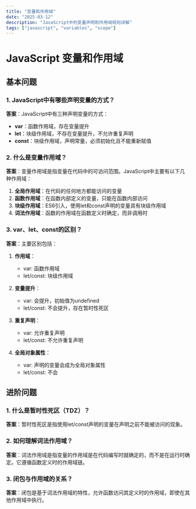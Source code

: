 ```yaml
---
title: "变量和作用域"
date: "2025-03-12"
description: "JavaScript中的变量声明和作用域规则详解"
tags: ["javascript", "variables", "scope"]
---
```


# JavaScript 变量和作用域

## 基本问题

### 1. JavaScript中有哪些声明变量的方式？

**答案**：JavaScript中有三种声明变量的方式：

- **var**：函数作用域，存在变量提升
- **let**：块级作用域，不存在变量提升，不允许重复声明
- **const**：块级作用域，声明常量，必须初始化且不能重新赋值

### 2. 什么是变量作用域？

**答案**：变量作用域是指变量在代码中的可访问范围。JavaScript中主要有以下几种作用域：

1. **全局作用域**：在代码的任何地方都能访问的变量
2. **函数作用域**：在函数内部定义的变量，只能在函数内部访问
3. **块级作用域**：ES6引入，使用let和const声明的变量具有块级作用域
4. **词法作用域**：函数的作用域在函数定义时确定，而非调用时

### 3. var、let、const的区别？

**答案**：主要区别包括：

1. **作用域**：
   - var: 函数作用域
   - let/const: 块级作用域

2. **变量提升**：
   - var: 会提升，初始值为undefined
   - let/const: 不会提升，存在暂时性死区

3. **重复声明**：
   - var: 允许重复声明
   - let/const: 不允许重复声明

4. **全局对象属性**：
   - var: 声明的变量会成为全局对象属性
   - let/const: 不会

## 进阶问题

### 1. 什么是暂时性死区（TDZ）？

**答案**：暂时性死区是指使用let/const声明的变量在声明之前不能被访问的现象。

### 2. 如何理解词法作用域？

**答案**：词法作用域是指变量的作用域是在代码编写时就确定的，而不是在运行时确定。它遵循函数定义时的作用域链。

### 3. 闭包与作用域的关系？

**答案**：闭包是基于词法作用域的特性，允许函数访问其定义时的作用域，即使在其他作用域中执行。 